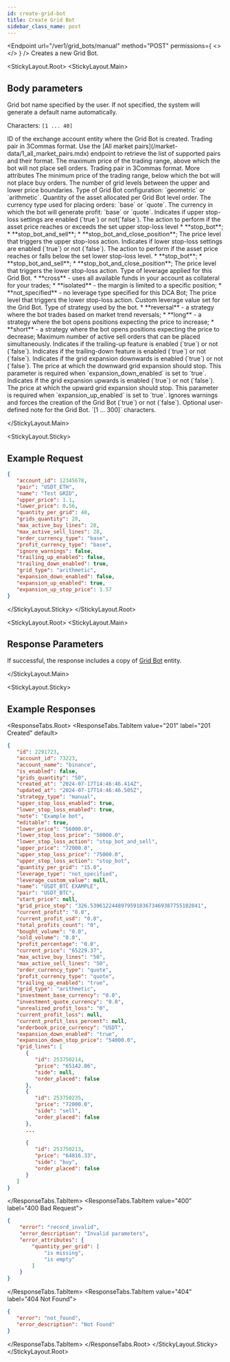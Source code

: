 ```yaml
---
id: create-grid-bot
title: Create Grid Bot
sidebar_class_name: post
---
```


<Endpoint
  url="/ver1/grid_bots/manual"
  method="POST"
  permissions={
    <>
      <Permission title="Permission" description="BOTS_WRITE" />
      <Permission title="Security" description="SIGNED" />
    </>
  }
/>
Creates a new Grid Bot.

<StickyLayout.Root>
   <StickyLayout.Main>

## Body parameters

<ApiParam name='name' type='integer' id="name" required>
   Grid bot name specified by the user. If not specified, the system will generate a default name automatically.

   Characters: `[1 ... 40]`
</ApiParam>

<ApiParam name='account_id' type='integer' id="account_id" required>
   ID of the exchange account entity where the Grid Bot is created.
</ApiParam>   

<ApiParam name='pair' type='string' id="pair" required>
   Trading pair in 3Commas format. Use the [All market pairs](/market-data/1_all_market_pairs.mdx) endpoint to retrieve the list of supported pairs and their format.
</ApiParam>

<ApiParam name='upper_price' type='number' id="upper_price" required>
   The maximum price of the trading range, above which the bot will not place sell orders.
</ApiParam>

<ApiParam name='pair' type='string' id="pair" required>
   Trading pair in 3Commas format.
</ApiParam>


<CollapseAll>
<CollapseAllHeading> More attributes <CollapseAllButton /> </CollapseAllHeading>

<CollapsibleApiParam name="lower_price" type="string" id="lower_price" required>
  The minimum price of the trading range, below which the bot will not place buy orders.
</CollapsibleApiParam>
   
<CollapsibleApiParam name="grids_quantity" type="number" id="grids_quantity" required>
  The number of grid levels between the upper and lower price boundaries.
</CollapsibleApiParam>   

<CollapsibleApiParam name="grid_type" type="string" id="grid_type">
  Type of Grid Bot configuration: `geometric` or `arithmetic`.
</CollapsibleApiParam>

<CollapsibleApiParam name="quantity_per_grid" type="number" id="quantity_per_grid" required>
  Quantity of the asset allocated per Grid Bot level order.
</CollapsibleApiParam>
   
<CollapsibleApiParam name="order_currency_type" type="string" id="order_currency_type">
  The currency type used for placing orders: `base` or `quote`.
</CollapsibleApiParam>

<CollapsibleApiParam name="profit_currency_type" type="string" id="profit_currency_type">
  The currency in which the bot will generate profit: `base` or `quote`.
</CollapsibleApiParam>

<CollapsibleApiParam name="upper_stop_loss_enabled" type="boolean" id="upper_stop_loss_enabled">
  Indicates if upper stop-loss settings are enabled (`true`) or not(`false`).
</CollapsibleApiParam>

<CollapsibleApiParam name="upper_stop_loss_action" type="string" id="upper_stop_loss_action">
  The action to perform if the asset price reaches or exceeds the set upper stop-loss level
  <CollapsibleNestedParams openName="Hide allowed values" collapsedName="Show allowed values">
      * **stop_bot**;
      * **stop_bot_and_sell**;
      * **stop_bot_and_close_position**;
     </CollapsibleNestedParams>
</CollapsibleApiParam>
   
<CollapsibleApiParam name="upper_stop_loss_price" type="number" id="upper_stop_loss_price">
  The price level that triggers the upper stop-loss action.
</CollapsibleApiParam> 

<CollapsibleApiParam name="lower_stop_loss_enabled" type="boolean" id="lower_stop_loss_enabled">
   Indicates if lower stop-loss settings are enabled (`true`) or not (`false`).
</CollapsibleApiParam>

<CollapsibleApiParam name="lower_stop_loss_action" type="string" id="lower_stop_loss_action">
   The action to perform if the asset price reaches or falls below the set lower stop-loss level.
   <CollapsibleNestedParams openName="Hide allowed values" collapsedName="Show allowed values">
      * **stop_bot**;
      * **stop_bot_and_sell**;
      * **stop_bot_and_close_position**;
     </CollapsibleNestedParams>
</CollapsibleApiParam>

<CollapsibleApiParam name="lower_stop_loss_price" type="number" id="lower_stop_loss_price">
   The price level that triggers the lower stop-loss action.
</CollapsibleApiParam>

<CollapsibleApiParam name="leverage_type" type="string" id="leverage_type">
Type of leverage applied for this Grid Bot.
    <CollapsibleNestedParams openName="Hide allowed values" collapsedName="Show allowed values">
      * **cross** - uses all available funds in your account as collateral for your trades;
      * **isolated** - the margin is limited to a specific position;
      * **not_specified** - no leverage type specified for this DCA Bot;
   </CollapsibleNestedParams>
</CollapsibleApiParam>

<CollapsibleApiParam name="lower_stop_loss_price" type="number" id="lower_stop_loss_price">
   The price level that triggers the lower stop-loss action.
</CollapsibleApiParam>

<CollapsibleApiParam name="leverage_custom_value" type="number" id="leverage_custom_value">
   Custom leverage value set for the Grid Bot.
</CollapsibleApiParam>

<CollapsibleApiParam name="mode" type="string" id="mode">
   Type of strategy used by the bot.
    <CollapsibleNestedParams openName="Hide allowed values" collapsedName="Show allowed values">
      * **reversal** - a strategy where the bot trades based on market trend reversals;
      * **long** - a strategy where the bot opens positions expecting the price to increase;
      * **short** - a strategy where the bot opens positions expecting the price to decrease;
   </CollapsibleNestedParams>
</CollapsibleApiParam>

<CollapsibleApiParam name="max_active_sell_lines" type="integer" id="max_active_sell_lines">
   Maximum number of active sell orders that can be placed simultaneously.
</CollapsibleApiParam>

<CollapsibleApiParam name="trailing_up_enabled" type="boolean" id="trailing_up_enabled">
   Indicates if the trailing-up feature is enabled (`true`) or not (`false`).
</CollapsibleApiParam>

<CollapsibleApiParam name="trailing_down_enabled" type="boolean" id="trailing_down_enabled">
   Indicates if the trailing-down feature is enabled (`true`) or not (`false`).
</CollapsibleApiParam>

<CollapsibleApiParam name="expansion_down_enabled" type="boolean" id="expansion_down_enabled">
   Indicates if the grid expansion downwards is enabled (`true`) or not (`false`).
</CollapsibleApiParam>

<CollapsibleApiParam name="expansion_down_stop_price" type="number" id="expansion_down_stop_price" required>
   The price at which the downward grid expansion should stop.
   This parameter is required when `expansion_down_enabled` is set to `true`.
</CollapsibleApiParam>

<CollapsibleApiParam name="expansion_up_enabled" type="boolean" id="expansion_up_stop_price">
   Indicates if the grid expansion upwards is enabled (`true`) or not (`false`).
</CollapsibleApiParam>  

<CollapsibleApiParam name="expansion_up_stop_price" type="boolean" id="expansion_up_stop_price" required>
   The price at which the upward grid expansion should stop.
   This parameter is required when `expansion_up_enabled` is set to `true`.
</CollapsibleApiParam>

<CollapsibleApiParam name="ignore_warnings" type="boolean" id="ignore_warnings">
   Ignores warnings and forces the creation of the Grid Bot (`true`) or not (`false`).
</CollapsibleApiParam>
   
<CollapsibleApiParam name="note" type="integer" id="note">
   Optional user-defined note for the Grid Bot.
   `[1 ... 300]` characters.
</CollapsibleApiParam>
</CollapseAll>

</StickyLayout.Main>


<StickyLayout.Sticky>

## Example Request

```json title="POST /ver1/grid_bots/manual"
{
   "account_id": 12345678,
   "pair": "USDT_ETH",
   "name": "Test GRID",
   "upper_price": 1.1,
   "lower_price": 0.56,
   "quantity_per_grid": 40,
   "grids_quantity": 28,
   "max_active_buy_lines": 28,
   "max_active_sell_lines": 28,
   "order_currency_type": "base",
   "profit_currency_type": "base",
   "ignore_warnings": false,
   "trailing_up_enabled": false,
   "trailing_down_enabled": true,
   "grid_type": "arithmetic",
   "expansion_down_enabled": false,
   "expansion_up_enabled": true,
   "expansion_up_stop_price": 1.57
}
```
</StickyLayout.Sticky>
</StickyLayout.Root>

<StickyLayout.Root>
<StickyLayout.Main>

## Response Parameters

If successful, the response includes a copy of [Grid Bot](/grid-bot/0_grid_bot_entity.mdx) entity.

</StickyLayout.Main>

<StickyLayout.Sticky>
## Example Responses

<ResponseTabs.Root>
<ResponseTabs.TabItem value="201" label="201 Created" default>

```json
{
   "id": 2291723,
   "account_id": 73223,
   "account_name": "binance",
   "is_enabled": false,
   "grids_quantity": "50",
   "created_at": "2024-07-17T14:46:46.414Z",
   "updated_at": "2024-07-17T14:46:46.505Z",
   "strategy_type": "manual",
   "upper_stop_loss_enabled": true,
   "lower_stop_loss_enabled": true,
   "note": "Example bot",
   "editable": true,
   "lower_price": "56000.0",
   "lower_stop_loss_price": "50000.0",
   "lower_stop_loss_action": "stop_bot_and_sell",
   "upper_price": "72000.0",
   "upper_stop_loss_price": "75000.0",
   "upper_stop_loss_action": "stop_bot",
   "quantity_per_grid": "15.0",
   "leverage_type": "not_specified",
   "leverage_custom_value": null,
   "name": "USDT_BTC EXAMPLE",
   "pair": "USDT_BTC",
   "start_price": null,
   "grid_price_step": "326.530612244897959183673469387755102041",
   "current_profit": "0.0",
   "current_profit_usd": "0.0",
   "total_profits_count": "0",
   "bought_volume": "0.0",
   "sold_volume": "0.0",
   "profit_percentage": "0.0",
   "current_price": "65229.37",
   "max_active_buy_lines": "50",
   "max_active_sell_lines": "50",
   "order_currency_type": "quote",
   "profit_currency_type": "quote",
   "trailing_up_enabled": "true",
   "grid_type": "arithmetic",
   "investment_base_currency": "0.0",
   "investment_quote_currency": "0.0",
   "unrealized_profit_loss": "0",
   "current_profit_loss": null,
   "current_profit_loss_percent": null,
   "orderbook_price_currency": "USDT",
   "expansion_down_enabled": "true",
   "expansion_down_stop_price": "54000.0",
   "grid_lines": [
      {
         "id": 253750214,
         "price": "65142.86",
         "side": null,
         "order_placed": false
      },
      {
         "id": 253750235,
         "price": "72000.0",
         "side": "sell",
         "order_placed": false
      },
      ...
      
      {
         "id": 253750213,
         "price": "64816.33",
         "side": "buy",
         "order_placed": false
      }
   ]
}
```
</ResponseTabs.TabItem>
<ResponseTabs.TabItem value="400" label="400 Bad Request">

```json
{
    "error": "record_invalid",
    "error_description": "Invalid parameters",
    "error_attributes": {
        "quantity_per_grid": [
            "is missing",
            "is empty"
        ]
    }
}

```
</ResponseTabs.TabItem>
<ResponseTabs.TabItem value="404" label="404 Not Found">
```json
{
   "error": "not_found",
   "error_description": "Not Found"
}
```
  </ResponseTabs.TabItem>
  </ResponseTabs.Root>
</StickyLayout.Sticky>
</StickyLayout.Root>